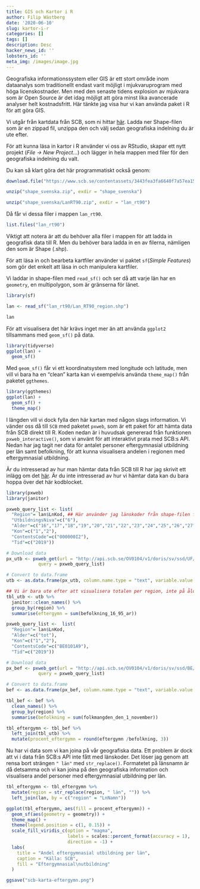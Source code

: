 ```yaml
---
title: GIS och Kartor i R
author: Filip Wästberg
date: '2020-06-10'
slug: kartor-i-r
categories: []
tags: []
description: Desc
hacker_news_id: ''
lobsters_id: ''
meta_img: /images/image.jpg
---
```


Geografiska informationssystem eller GIS är ett stort område inom dataanalys som traditionellt endast varit möjligt i mjukvaruprogram med höga licenskostnader. Men med den senaste tidens explosion av mjukvara som är Open Source är det idag möjligt att göra minst lika avancerade analyser helt kostnadsfritt. Här tänkte jag visa hur vi kan använda paket i R för att göra GIS. 

Vi utgår från kartdata från SCB, som ni hittar [här](https://www.scb.se/hitta-statistik/regional-statistik-och-kartor/regionala-indelningar/digitala-granser/). Ladda ner Shape-filen som är en zippad fil, unzippa den och välj sedan geografiska indelning du är ute efter. 

För att kunna läsa in kartor i R använder vi oss av RStudio, skapar ett nytt projekt (*File -> New Project...*) och lägger in hela mappen med filer för den geografiska indelning du valt. 

Du kan så klart göra det här programmatiskt också genom:

```r
download.file("https://www.scb.se/contentassets/3443fea3fa6640f7a57ea15d9a372d33/shape_svenska.zip", destfile = "shape_svenska.zip")

unzip("shape_svenska.zip", exdir = "shape_svenska")

unzip("shape_svenska/LanRT90.zip", exdir = "lan_rt90")
```

Då får vi dessa filer i mappen `lan_rt90`.

```r
list.files("lan_rt90")
```

Viktigt att notera är att du behöver alla filer i mappen för att ladda in geografisk data till R. Men du behöver bara ladda in en av filerna, nämligen den som är Shape (.shp).

För att läsa in och bearbeta kartfiler använder vi paktet `sf`(*Simple Features*) som gör det enkelt att läsa in och manipulera kartfiler.

Vi laddar in shape-filen med `read_sf()` och ser då att varje län har en `geometry`, en multipolygon, som är gränserna för länet. 
```r
library(sf)

lan <- read_sf("lan_rt90/Lan_RT90_region.shp")

lan
```

För att visualisera det här krävs inget mer än att använda `ggplot2` tillsammans med `geom_sf()` på data.

```r
library(tidyverse)
ggplot(lan) +
  geom_sf()
```
Med `geom_sf()` får vi ett koordinatsystem med longitude och latitude, men vill vi bara ha en "clean" karta kan vi exempelvis använda `theme_map()` från paketet `ggthemes`.

```r
library(ggthemes)
ggplot(lan) +
  geom_sf() +
  theme_map()
```

I längden vill vi dock fylla den här kartan med någon slags information. Vi vänder oss då till `SCB` med paketet `pxweb`, som är ett paket för att hämta data från SCB direkt till R. Koden nedan är i huvudsak genererad från funktionen `pxweb_interactive()`, som vi använt för att interaktivt prata med SCB:s API. Nedan har jag tagit ner data för antalet personer eftergymnasial utbildning per län samt befolkning, för att kunna visualisera andelen i regionen med eftergymnasial utbildning.

Är du intresserad av hur man hämtar data från SCB till R har jag skrivit ett inlägg om det [här](https://dataland.rbind.io/post/hamta-data-direkt-fr%C3%A5n-scb-till-r/). Är du inte intresserad av hur vi hämtar data kan du bara hoppa över det här kodblocket.

```r
library(pxweb)
library(janitor)

pxweb_query_list <- list(
  "Region"= lan$LnKod, ## Här använder jag länskoder från shape-filen för att få ner alla län
  "UtbildningsNiva"=c("6"),
  "Alder"=c("16","17","18","19","20","21","22","23","24","25","26","27","28","29","30","31","32","33","34","35","36","37","38","39","40","41","42","43","44","45","46","47","48","49","50","51","52","53","54","55","56","57","58","59","60","61","62","63","64","65","66","67","68","69","70","71","72","73","74","75","76","77","78","79","80","81","82","83","84","85","86","87","88","89","90","91","92","93","94","95+"),
  "Kon"=c("1","2"),
  "ContentsCode"=c("000000I2"),
  "Tid"=c("2019"))

# Download data 
px_utb <- pxweb_get(url = "http://api.scb.se/OV0104/v1/doris/sv/ssd/UF/UF0506/UtbBefRegionR",
            query = pxweb_query_list)

# Convert to data.frame 
utb <- as.data.frame(px_utb, column.name.type = "text", variable.value.type = "text")

## Vi är bara ute efter att visualisera totalen per region, inte på åldersnivå, därför summerar jag per region
tbl_utb <- utb %>% 
  janitor::clean_names() %>% 
  group_by(region) %>% 
  summarise(eftergymn = sum(befolkning_16_95_ar))

pxweb_query_list <-  list(
  "Region"= lan$LnKod,
  "Alder"=c("tot"),
  "Kon"=c("1","2"),
  "ContentsCode"=c("BE0101A9"),
  "Tid"=c("2019"))

# Download data 
px_bef <- pxweb_get(url = "http://api.scb.se/OV0104/v1/doris/sv/ssd/BE/BE0101/BE0101A/FolkmangdNov",
            query = pxweb_query_list)

# Convert to data.frame 
bef <- as.data.frame(px_bef, column.name.type = "text", variable.value.type = "text")

tbl_bef <- bef %>% 
  clean_names() %>% 
  group_by(region) %>% 
  summarise(befolkning = sum(folkmangden_den_1_november))

tbl_eftergymn <- tbl_bef %>% 
  left_join(tbl_utb) %>% 
  mutate(procent_eftergymn = round(eftergymn /befolkning, 3))
```

Nu har vi data som vi kan joina på vår geografiska data. Ett problem är dock att vi i data från SCB:s API inte fått med länskoder. Det löser jag genom att rensa bort strängen `" län"` med `str_replace()`. Formatetet på länsnamn är då detsamma och vi kan joina på den geografiska information och visualisera andel personer med eftergymnasial utbildning per län.

```r
tbl_eftergymn <- tbl_eftergymn %>% 
  mutate(region = str_replace(region, " län", "")) %>% 
  left_join(lan, by = c("region" = "LnNamn"))

ggplot(tbl_eftergymn, aes(fill = procent_eftergymn)) +
  geom_sf(aes(geometry = geometry)) +
  theme_map() +
  theme(legend.position = c(1, 0.15)) +
  scale_fill_viridis_c(option = "magma",
                       labels = scales::percent_format(accuracy = 1),
                       direction = -1) +
  labs(
    title = "Andel eftergymnasial utbildning per län",
    caption = "Källa: SCB",
    fill = "Eftergymnasial\nutbildning"
  )

ggsave("scb-karta-eftergymn.png")
```













